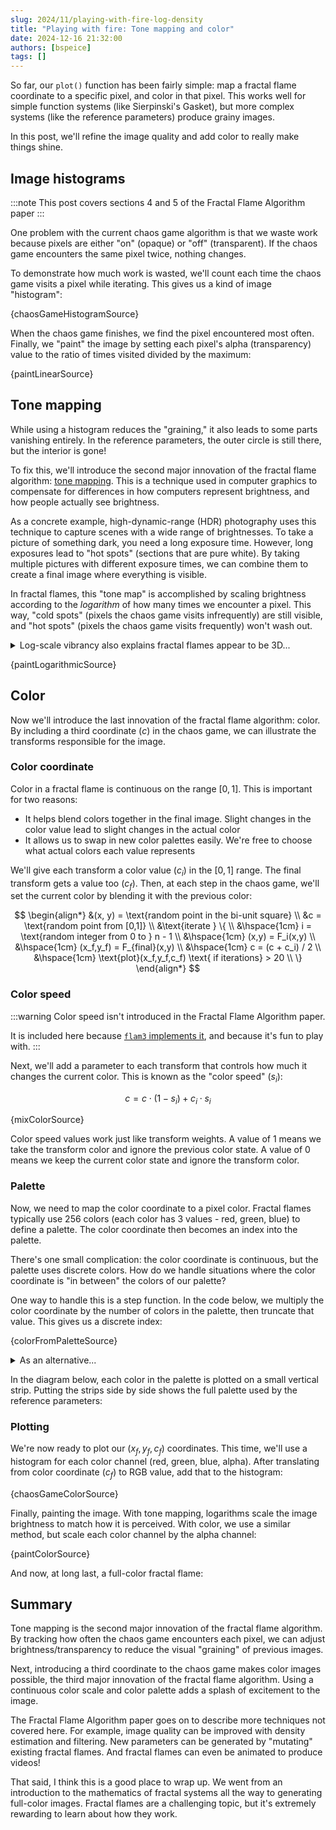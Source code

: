 ```yaml
---
slug: 2024/11/playing-with-fire-log-density
title: "Playing with fire: Tone mapping and color"
date: 2024-12-16 21:32:00
authors: [bspeice]
tags: []
---
```


So far, our `plot()` function has been fairly simple: map a fractal flame coordinate to a specific pixel,
and color in that pixel. This works well for simple function systems (like Sierpinski's Gasket),
but more complex systems (like the reference parameters) produce grainy images.

In this post, we'll refine the image quality and add color to really make things shine.

<!-- truncate -->

## Image histograms

:::note
This post covers sections 4 and 5 of the Fractal Flame Algorithm paper
:::

One problem with the current chaos game algorithm is that we waste work
because pixels are either "on" (opaque) or "off" (transparent).
If the chaos game encounters the same pixel twice, nothing changes.

To demonstrate how much work is wasted, we'll count each time the chaos game
visits a pixel while iterating. This gives us a kind of image "histogram":


<CodeBlock language="typescript">{chaosGameHistogramSource}</CodeBlock>

When the chaos game finishes, we find the pixel encountered most often.
Finally, we "paint" the image by setting each pixel's alpha (transparency) value
to the ratio of times visited divided by the maximum:



<CodeBlock language="typescript">{paintLinearSource}</CodeBlock>


<SquareCanvas><FlameHistogram paint={paintLinear}/></SquareCanvas>

## Tone mapping

While using a histogram reduces the "graining," it also leads to some parts vanishing entirely.
In the reference parameters, the outer circle is still there, but the interior is gone!

To fix this, we'll introduce the second major innovation of the fractal flame algorithm: [tone mapping](https://en.wikipedia.org/wiki/Tone_mapping).
This is a technique used in computer graphics to compensate for differences in how
computers represent brightness, and how people actually see brightness.

As a concrete example, high-dynamic-range (HDR) photography uses this technique to capture
scenes with a wide range of brightnesses. To take a picture of something dark,
you need a long exposure time. However, long exposures lead to "hot spots" (sections that are pure white).
By taking multiple pictures with different exposure times, we can combine them to create
a final image where everything is visible.

In fractal flames, this "tone map" is accomplished by scaling brightness according to the _logarithm_
of how many times we encounter a pixel. This way, "cold spots" (pixels the chaos game visits infrequently)
are still visible, and "hot spots" (pixels the chaos game visits frequently) won't wash out.

<details>
    <summary>Log-scale vibrancy also explains fractal flames appear to be 3D...</summary>

    As mentioned in the paper:

    > Where one branch of the fractal crosses another, one may appear to occlude the other
    > if their densities are different enough because the lesser density is inconsequential in sum.
    > For example, branches of densities 1000 and 100 might have brightnesses of 30 and 20.
    > Where they cross the density is 1100, whose brightness is 30.4, which is
    > hardly distinguishable from 30.
</details>


<CodeBlock language="typescript">{paintLogarithmicSource}</CodeBlock>


<SquareCanvas><FlameHistogram paint={paintLogarithmic}/></SquareCanvas>

## Color

Now we'll introduce the last innovation of the fractal flame algorithm: color.
By including a third coordinate ($c$) in the chaos game, we can illustrate the transforms
responsible for the image.

### Color coordinate

Color in a fractal flame is continuous on the range $[0, 1]$. This is important for two reasons:

- It helps blend colors together in the final image. Slight changes in the color value lead to
  slight changes in the actual color
- It allows us to swap in new color palettes easily. We're free to choose what actual colors
  each value represents

We'll give each transform a color value ($c_i$) in the $[0, 1]$ range.
The final transform gets a value too ($c_f$).
Then, at each step in the chaos game, we'll set the current color
by blending it with the previous color:

$$
\begin{align*}
&(x, y) = \text{random point in the bi-unit square} \\
&c = \text{random point from [0,1]} \\
&\text{iterate } \{ \\
&\hspace{1cm} i = \text{random integer from 0 to } n - 1 \\
&\hspace{1cm} (x,y) = F_i(x,y) \\
&\hspace{1cm} (x_f,y_f) = F_{final}(x,y) \\
&\hspace{1cm} c = (c + c_i) / 2 \\
&\hspace{1cm} \text{plot}(x_f,y_f,c_f) \text{ if iterations} > 20 \\
\}
\end{align*}
$$

### Color speed

:::warning
Color speed isn't introduced in the Fractal Flame Algorithm paper.

It is included here because [`flam3` implements it](https://github.com/scottdraves/flam3/blob/7fb50c82e90e051f00efcc3123d0e06de26594b2/variations.c#L2140),
and because it's fun to play with.
:::

Next, we'll add a parameter to each transform that controls how much it changes the current color.
This is known as the "color speed" ($s_i$):

$$
c = c \cdot (1 - s_i) + c_i \cdot s_i
$$


<CodeBlock language="typescript">{mixColorSource}</CodeBlock>

Color speed values work just like transform weights. A value of 1
means we take the transform color and ignore the previous color state.
A value of 0 means we keep the current color state and ignore the
transform color.

### Palette

Now, we need to map the color coordinate to a pixel color. Fractal flames typically use
256 colors (each color has 3 values - red, green, blue) to define a palette.
The color coordinate then becomes an index into the palette.

There's one small complication: the color coordinate is continuous, but the palette
uses discrete colors. How do we handle situations where the color coordinate is
"in between" the colors of our palette?

One way to handle this is a step function. In the code below, we multiply the color coordinate
by the number of colors in the palette, then truncate that value. This gives us a discrete index:


<CodeBlock language="typescript">{colorFromPaletteSource}</CodeBlock>

<details>
    <summary>As an alternative...</summary>

    ...you could interpolate between colors in the palette.
    For example, `flam3` uses [linear interpolation](https://github.com/scottdraves/flam3/blob/7fb50c82e90e051f00efcc3123d0e06de26594b2/rect.c#L483-L486)
</details>

In the diagram below, each color in the palette is plotted on a small vertical strip.
Putting the strips side by side shows the full palette used by the reference parameters:


<PaletteBar height="40" palette={params.palette}/>

### Plotting

We're now ready to plot our $(x_f,y_f,c_f)$ coordinates. This time, we'll use a histogram
for each color channel (red, green, blue, alpha). After translating from color coordinate ($c_f$)
to RGB value, add that to the histogram:


<CodeBlock language="typescript">{chaosGameColorSource}</CodeBlock>

Finally, painting the image. With tone mapping, logarithms scale the image brightness to match
how it is perceived. With color, we use a similar method, but scale each color channel
by the alpha channel:


<CodeBlock language="typescript">{paintColorSource}</CodeBlock>

And now, at long last, a full-color fractal flame:


<SquareCanvas><FlameColor/></SquareCanvas>

## Summary

Tone mapping is the second major innovation of the fractal flame algorithm.
By tracking how often the chaos game encounters each pixel, we can adjust
brightness/transparency to reduce the visual "graining" of previous images.

Next, introducing a third coordinate to the chaos game makes color images possible,
the third major innovation of the fractal flame algorithm. Using a continuous
color scale and color palette adds a splash of excitement to the image.

The Fractal Flame Algorithm paper goes on to describe more techniques
not covered here. For example, image quality can be improved with density estimation
and filtering. New parameters can be generated by "mutating" existing
fractal flames. And fractal flames can even be animated to produce videos!

That said, I think this is a good place to wrap up. We went from
an introduction to the mathematics of fractal systems all the way to
generating full-color images. Fractal flames are a challenging topic,
but it's extremely rewarding to learn about how they work.
